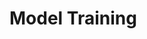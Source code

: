 # Model Training

<!--

## Model Selection and Development
- Overview of ML Models 
- Criteria for Model Selection 
- Model Development Considerations in Embedded Systems
- Scalability and Resource Optimization

## Hyperparameter Tuning
- Understanding Hyperparameters 
- Techniques for Hyperparameter Tuning 
- Tuning for Embedded Systems 
- Grid Search and Randomized Search Methods

-->